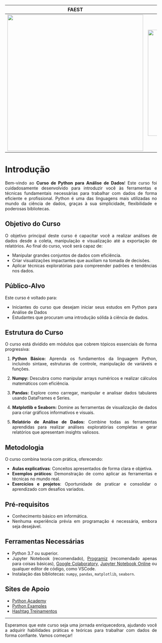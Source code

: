 ```{=html}
<style>
  body{text-align: justify}
</style>
```

:::: progress
::: {.progress-bar style="width: 100%;"}
:::
::::

| FAEST | CAEST | PYTHON |
|------------------------|------------------------|------------------------|
| ![](/IMAGENS/LOGO_FAEST.jpeg){fig-align="center" width="450"} | ![](/IMAGENS/LOGO_CAEST.jpeg){fig-align="center" width="350"} | ![](/IMAGENS/LOGO_PYTHON.webp){fig-align="center" width="325"} |

# Introdução

Bem-vindo ao **Curso de Python para Análise de Dados**! Este curso foi cuidadosamente desenvolvido para introduzir você às ferramentas e técnicas fundamentais necessárias para trabalhar com dados de forma eficiente e profissional. Python é uma das linguagens mais utilizadas no mundo da ciência de dados, graças à sua simplicidade, flexibilidade e poderosas bibliotecas.

## Objetivo do Curso

O objetivo principal deste curso é capacitar você a realizar análises de dados desde a coleta, manipulação e visualização até a exportação de relatórios. Ao final do curso, você será capaz de:

-   Manipular grandes conjuntos de dados com eficiência.
-   Criar visualizações impactantes que auxiliam na tomada de decisões.
-   Aplicar técnicas exploratórias para compreender padrões e tendências nos dados.

## Público-Alvo

Este curso é voltado para:

-   Iniciantes do curso que desejam iniciar seus estudos em Python para Análise de Dados
-   Estudantes que procuram uma introdução sólida à ciência de dados.

## Estrutura do Curso

O curso está dividido em módulos que cobrem tópicos essenciais de forma progressiva:

1.  **Python Básico:** Aprenda os fundamentos da linguagem Python, incluindo sintaxe, estruturas de controle, manipulação de variáveis e funções.

2.  **Numpy:** Descubra como manipular arrays numéricos e realizar cálculos matemáticos com eficiência.

3.  **Pandas:** Explore como carregar, manipular e analisar dados tabulares usando DataFrames e Series.

4.  **Matplotlib e Seaborn:** Domine as ferramentas de visualização de dados para criar gráficos informativos e visuais.

5.  **Relatório de Análise de Dados:** Combine todas as ferramentas aprendidas para realizar análises exploratórias completas e gerar relatórios que apresentam insights valiosos.

## Metodologia

O curso combina teoria com prática, oferecendo:

-   **Aulas explicativas**: Conceitos apresentados de forma clara e objetiva.
-   **Exemplos práticos**: Demonstração de como aplicar as ferramentas e técnicas no mundo real.
-   **Exercícios e projetos**: Oportunidade de praticar e consolidar o aprendizado com desafios variados.

## Pré-requisitos

-   Conhecimento básico em informática.
-   Nenhuma experiência prévia em programação é necessária, embora seja desejável.

## Ferramentas Necessárias

-   Python 3.7 ou superior.
-   Jupyter Notebook (recomendado), [Programiz](https://www.programiz.com/python-programming/online-compiler/) (recomendado apenas para coisas básicas), [Google Colaboratory](https://colab.research.google.com/), [Jupyter Notebook Online](https://jupyter.org/try-jupyter/lab/) ou qualquer editor de código, como VSCode.
-   Instalação das bibliotecas: `numpy`, `pandas`, `matplotlib`, `seaborn`.

## Sites de Apoio

- [Python Academy](https://pythonacademy.com.br/)
- [Python Examples](https://pythonexamples.org/python/)
- [Hashtag Treinamentos](https://www.youtube.com/@HashtagTreinamentos)



------------------------------------------------------------------------

Esperamos que este curso seja uma jornada enriquecedora, ajudando você a adquirir habilidades práticas e teóricas para trabalhar com dados de forma confiante. Vamos começar!

:::: progress
::: {.progress-bar style="width: 100%;"}
:::
::::
